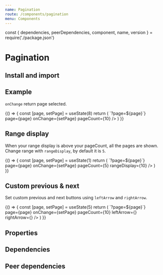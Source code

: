 ```yaml
---
name: Pagination
route: /components/pagination
menu: Components
---
```


const { dependencies, peerDependencies, component, name, version } = require('./package.json')

# Pagination

<TagVersion version={version} name={name} />

## Install and import

<Usage component={component} name={name} peerDependencies={peerDependencies} />

## Example

`onChange` return page selected.

<Playground>
  {() => {
    const [page, setPage] = useState(8)
    return (
      <Pagination
        aria-label="Pagination"
        getHref={page => `?page=${page}`}
        page={page}
        onChange={setPage}
        pageCount={10}
      />
    )
  }}
</Playground>

## Range display

When your range display is above your pageCount, all the pages are shown.<br />Change range with `rangeDisplay`, by default it is `5`.

<Playground>
  {() => {
    const [page, setPage] = useState(1)
    return (
      <Pagination
        aria-label="Pagination"
        getHref={page => `?page=${page}`}
        page={page}
        onChange={setPage}
        pageCount={5}
        rangeDisplay={10}
      />
    )
  }}
</Playground>

## Custom previous & next

Set custom previous and next buttons using `leftArrow` and `rightArrow`.

<Playground>
  {() => {
    const [page, setPage] = useState(5)
    return (
      <Pagination
        aria-label="Pagination"
        getHref={page => `?page=${page}`}
        page={page}
        onChange={setPage}
        pageCount={10}
        leftArrow={<CrownIcon size="xs" />}
        rightArrow={<CrownIcon size="xs" />}
      />
    )
  }}
</Playground>

## Properties

<Props of={Pagination} />

## Dependencies

<Dependencies dependencies={dependencies} />

## Peer dependencies

<Dependencies dependencies={peerDependencies} />
